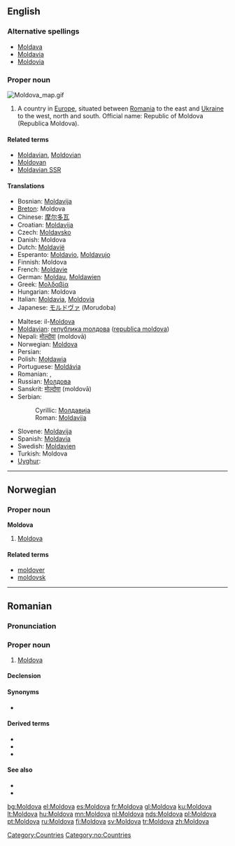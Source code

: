 ==English==
{{wikipedia}}

===Alternative spellings===
* [[Moldava]]
* [[Moldavia]]
* [[Moldovia]]

===Proper noun===
[[Image:Moldova map.gif|thumb|right]]
{{en-proper noun}}

# A country in [[Europe]], situated between [[Romania]] to the east and [[Ukraine]] to the west, north and south. Official name: Republic of Moldova (Republica Moldova).

====Related terms====
* [[Moldavian]], [[Moldovian]]
* [[Moldovan]]
* [[Moldavian SSR]]

====Translations====
{{trans-top|country}}
* Bosnian: [[Moldavija#Bosnian|Moldavija]] {{f}}
* [[Breton]]: Moldova
* Chinese: [[摩尔多瓦]]
* Croatian: [[Moldavija#Croatian|Moldavija]] {{f}}
* Czech: [[Moldavsko]] {{n}}
* Danish: Moldova
* Dutch: [[Moldavië]]
* Esperanto: [[Moldavio]], [[Moldavujo]]
* Finnish: Moldova
* French: [[Moldavie]]
* German: [[Moldau]], [[Moldawien]]
* Greek: [[Μολδαβία]] {{f}}
* Hungarian: Moldova
* Italian: [[Moldavia]], [[Moldovia]]
* Japanese: [[モルドヴァ]] (Morudoba)
{{trans-mid}}
* Maltese: il-[[Moldova]]
* [[Moldavian]]: [[rепублика mолдова]] ([[republica moldova]]) {{f}}
* Nepali: [[मोल्दोवा]] (moldovā)
* Norwegian: [[#Norwegian|Moldova]]
* Persian: {{FAchar|[[مولداوی]]}}
* Polish: [[Mołdawia]]
* Portuguese: [[Moldávia]]
* Romanian: {{t|ro|Moldova|f}}, {{t|ro|Republica Moldova|f}}
* Russian: [[Молдова]]
* Sanskrit: [[मोल्दोवा]] (moldovā)
* Serbian:
*: Cyrillic: [[Молдавија]] {{f}}
*: Roman: [[Moldavija#Bosnian|Moldavija]] {{f}}
* Slovene: [[Moldavija#Slovene|Moldavija]] {{f}}
* Spanish: [[Moldavia]]
* Swedish: [[Moldavien]]
* Turkish: Moldova
* [[Uyghur]]: {{FAchar|[[مولدوۋا]]}}
{{trans-bottom}}

[[Category:Countries]]

----

==Norwegian==

===Proper noun===
'''Moldova'''

# [[#English|Moldova]]

====Related terms====
* [[moldover]]
* [[moldovsk]]

[[Category:no:Countries]]

----

==Romanian==

===Pronunciation===
{{IPA|[mol.do.va]|lang=ro}}

===Proper noun===
{{infl|ro|proper noun|g=f}}

# [[#English|Moldova]]

====Declension====
{{ro-country|gend=f|Moldovei}}

====Synonyms====
* {{l|ro|Republica Moldova}}

====Derived terms====
* {{l|ro|moldovean}}
* {{l|ro|moldovenesc}}
* {{l|ro|moldoveneşte}}

====See also====
* {{l|ro|limba moldovenească}}
* {{l|mo|Молдова}}

[[bg:Moldova]]
[[el:Moldova]]
[[es:Moldova]]
[[fr:Moldova]]
[[gl:Moldova]]
[[ku:Moldova]]
[[lt:Moldova]]
[[hu:Moldova]]
[[mn:Moldova]]
[[nl:Moldova]]
[[nds:Moldova]]
[[pl:Moldova]]
[[pt:Moldova]]
[[ru:Moldova]]
[[fi:Moldova]]
[[sv:Moldova]]
[[tr:Moldova]]
[[zh:Moldova]]